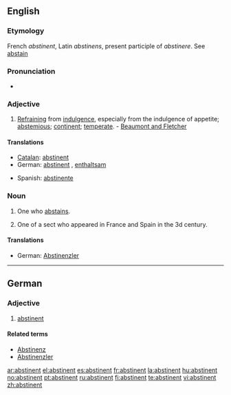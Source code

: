 ==English==

===Etymology===
French ''abstinent'', Latin ''abstinens'', present participle of ''abstinere''. See [[abstain]]

===Pronunciation===
*{{audio|en-us-abstinent.ogg|Audio (US)}}

===Adjective===
{{en-adj}}

# [[refraining|Refraining]] from [[indulgence]], especially from the indulgence of appetite; [[abstemious]]; [[continent]]; [[temperate]]. - [[Beaumont and Fletcher]]

====Translations====
{{trans-top|refraining from indulgence}}
*[[Catalan]]: [[abstinent#Catalan|abstinent]]
*German: [[abstinent#German|abstinent]] {{i|mostly when referring to alcohol/smoking}}, [[enthaltsam]] {{i|sexually abstinent/celibate}}
{{trans-mid}}
*Spanish: [[abstinente]]
{{trans-bottom}}

===Noun===
{{en-noun}}

# One who [[abstains]].
# {{context|ecclesiastical history}} One of a sect who appeared in France and Spain in the 3d century.

====Translations====
{{trans-top|one who abstains}}
*German: [[Abstinenzler]] {{m}} {{i|often pejorative}}
{{trans-mid}}
{{trans-bottom}}

----

==German==

===Adjective===
{{infl|de|adjective}}

# [[abstinent#English|abstinent]]

====Related terms====
*[[Abstinenz]]
*[[Abstinenzler]]

[[ar:abstinent]]
[[el:abstinent]]
[[es:abstinent]]
[[fr:abstinent]]
[[la:abstinent]]
[[hu:abstinent]]
[[no:abstinent]]
[[pt:abstinent]]
[[ru:abstinent]]
[[fi:abstinent]]
[[te:abstinent]]
[[vi:abstinent]]
[[zh:abstinent]]
